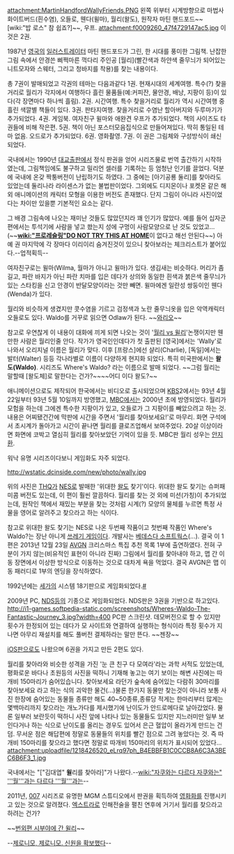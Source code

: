 attachment:MartinHandfordWallyFriends.PNG
왼쪽 위부터 시계방향으로 마법사 화이트버드(흰수염), 오들로, 웬다(윌마), 월리(왈도), 원작자 마틴 핸드포드~~[wiki:"밥 로스" 참 쉽죠?]~~, 우프.
attachment:f0009260_47f4729147ac5.jpg
이것은 2권.

1987년 [[영국]]의 [[일러스트레이터]] 마틴 핸드포드가 그린, 한 시대를 풍미한 그림책. 난잡한 그림 속에서 안경쓴 삐쩍마른 꺽다리 주인공 [월리](빨간색과 하얀색 줄무늬가 되어있는 니트모자와 스웨터, 그리고 청바지를 착용)를 찾는 내용이다. 

총 7권이 발매되었고 각권의 테마는 다음과같다
1권. 현재시대의 세계여행. 특수(?) 찾을거리로 월리가 각지에서 여행하다 흘린 물품들(예:커피잔, 물안경, 배낭, 지팡이 등)이 있다(각 장면마다 하나씩 흘림).
2권. 시간여행. 특수 찾을거리로 월리가 역시 시간여행 중 흘린 색깔별 책들이 있다.
3권. 판타지여행. 찾을거리로 수염난 할아버지와 두루마기가 추가되었다.
4권. 게임북. 여자친구 윌마와 애완견 우프가 추가되었다. 책의 사이즈도 타 권들에 비해 작은편.
5권. 책이 아닌 포스터모음집식으로 만들어져있다. 딱히 통일된 테마 없음. 오드로가 추가되었다.
6권. 영화촬영.
7권. 이 권은 그림체와 구성방식이 쇄신되었다.

국내에서는 1990년 [[대교]]출판에서 정식 판권을 얻어 시리즈물로 번역 출간하기 시작하였는데, 그림책임에도 불구하고 밀리언 셀러를 기록하는 등 엄청난 인기를 끌었다. 덕분에 국내에 온갖 짝퉁버전이 난립하기도 하였다. 그 중에는 [아기공룡 둘리]를 찾아라도 있었는데 둘리나라 라이센스가 없는 불법판이었다. 그외에도 디지몬이나 포켓몬 같은 해외 애니메이션의 캐릭터 모형을 이용한 버전도 존재했다. 단지 그림이 아니라 사진이었다는 차이만 있을뿐 기본적인 요소는 같다.

그 배경 그림속에 나오는 재미난 것들도 많았던지라 꽤 인기가 많았다. 예를 들어 십자군 편에서는 투석기에 사람을 넣고 쐈는지 성에 구멍이 사람모양으로 난 것도 있었고...(~~'''[[wiki:"프로레슬링"DO NOT TRY THIS AT HOME]]'''이 없다고 해선 안된다~~) 아예 권 마지막에 각 장마다 이리이리 숨겨진것이 있으니 찾아보라는 체크리스트가 붙어있다.--업적획득--

여자친구로는 윌마(Wilma, 월마가 아니고 윌마)가 있다. 생김새는 비슷하다. 머리가 좀 길고, 파란 바지가 아닌 파란 치마를 입은 데다가 상의와 동일한 흰색과 붉은색 줄무늬가 있는 스타킹을 신고 안경이 반달모양이라는 것만 빼면. 윌마에겐 일란성 쌍둥이인 웬다(Wenda)가 있다.

월리와 비슷하게 생겼지만 콧수염을 기르고 검정색과 노란 줄무늬옷을 입은 악역캐릭터 오들로도 있다. Waldo를 거꾸로 읽으면 Odlaw가 된다. ~~[[와리오]]~~

참고로 우연찮게 이 내용이 대화에 끼게 되면 나오는 것이 '[[훨윈드|월리 vs 윌리]]'논쟁이지만 웬만한 사람은 월리인줄 안다. 작가가 영국인인데다가 첫 출판된 [영국]에서는 'Wally'로 나와서 오리지널 이름은 월리가 맞다. 이후 [프랑스]에선 샬리(Charlie), [독일]에서는 발터(Walter) 등등 각나라별로 이름이 다양하게 현지화 되었다. 특히 미국판에서는 '''왈도(Waldo)'''. 시리즈도 Where's Waldo? 라는 이름으로 발매 되었다. ~~그럼 월리는 말할때 [왈도체]로 말한다는 건가?~~~~어디 이다 왈도?~~

애니메이션으로도 제작되어 한국에서는 비디오로 출시되었으며 [[KBS]]2에서는 93년 4월 22일부터 93년 5월 10일까지 방영했고, [[MBC]]에서는 2000년 초에 방영되었다. 월리가 모험을 하는데 그에겐 특수한 지팡이가 있고, 오들로가 그 지팡이를 빼았으려고 하는 것. 내용은 어찌됐건간에 막판에 시간을 주면서 '월리를 찾아보세요!'로 마무리. 화면 구석에서 초시계가 돌아가고 시간이 끝나면 월리를 클로즈업해서 보여주었다. 20살 이상이라면 화면에 코박고 열심히 월리를 찾아보았던 기억이 있을 듯. MBC판 월리 성우는 [[안지환]].

워낙 유명 시리즈이다보니 게임화도 자주 되었다.

http://wstatic.dcinside.com/new/photo/wally.jpg

위의 사진은 [[THQ]]가 [[NES]]로 발매한 '위대한 [[왈도]] 찾기'이다. 위대한 왈도 찾기는 슈퍼패미콤 버전도 있는데, 이 편이 훨씬 깔끔하다. 월리를 찾는 것 외에 미션(가칭)이 추가되었는데, 원작인 책에서 재밌는 부분을 찾는 것처럼 시계(?) 모양의 물체를 누르면 특정 사물을 영어로 알려주고 찾으라고 하는 식이다.

참고로 위대한 왈도 찾기는 NES로 나온 두번째 작품이고 첫번째 작품인 Where's Waldo?는 장난 아니게 [[쓰레기 게임]]이다. 개발사는 [[베데스다 소프트웍스]](...). 결국 이 1편은 2013년 12월 23일 [[AVGN]] 크리스마스 특집 추천 목록 1부에 출연하였다. 전혀 구분이 가지 않는(비유적인 표현이 아니라 진짜) 그림에서 월리를 찾아내야 하고, 맵 간 이동 장면에서 이상한 방식으로 이동하는 것으로 대차게 욕을 먹었다. 결국 AVGN은 맵 이동 패러디로 1부의 엔딩을 장식하였다.

1992년에는 [[세가]]의 시스템 18기판으로 게임화되었다.[http://www.system16.com/hardware.php?id=702 #]

2009년 PC, [[NDS]]등의 기종으로 게임화되었다. NDS판은 3권을 기반으로 하고있다.
http://i1-games.softpedia-static.com/screenshots/Wheres-Waldo-The-Fantastic-Journey_3.jpg?width=400
PC판 스크린샷. 데모버전으로 할 수 있지만 횟수가 한정되어 있는 데다가 모 사이트와 연결하여 실행하는 형식이라 특정 횟수가 지나면 아무리 재설치를 해도 풀버전 결제하라는 말만 뜬다. ~~젠장~~

[[iOS]]판으로도 나왔으며 6권을 가지고 만든 2편도 있다.

월리를 찾아라와 비슷한 성격을 가진 '눈 큰 친구 다 모여라'라는 과학 서적도 있었는데, 평화로운 바다나 초원등의
사진을 떡하니 기재해 놓고는 여기 보이는 해변 사진에는 따개비 150마리가 숨어있습니다. 찾아보세요 라던가 숲속에 숨어있는 다람쥐 30마리를 찾아보세요 라고 하는 식의 괴악한 물건(...)물론 한가지 동물만 찾는것이 아니라 보통 사진 한장에 숨어있는 동물들 종류만 해도 40~50종류,종류당 적게는 한마리부터 많게는 몇백마리까지 찾으라는 개노가다를 제시했기에 난이도가 안드로메다로 날아갔었다. 물론 일부러 보란듯이 떡하니 사진 앞에 나타나 있는 동물들도 있지만 지느러미만 일부 보인다거나 하는 식으로 난이도를 올리는 경우도 있어서 은근 혈압이 올라가게 만드는 건 덤. 무서운 점은 해답편에 정말로 동물들의 위치를 빨간 점으로 그려 놓았다는 것. 즉 따개비 150마리를 찾으라고 했다면 정말로 따개비 150마리의 위치가 표시되어 있었다...
attachment:uploadfile/1218426520_eLrq97ph_B4EBBFB1C0CCB8A6C3A3BEC6B6F3_1.jpg

국내에서는 "["김대엽" '''윌'''리를 찾아라]"가 나왔다.--[[wiki:"자쿠와는 다르다 자쿠와는" '''월'''과는 다르다 '''월'''과는]]--

2011년, [[007]] 시리즈로 유명한 MGM 스튜디오에서 판권을 획득하여 [[영화화]]를 진행시키고 있는 것으로 알려졌다. [[엑스트라]]로 인해전술을 펼친 연후에 거기서 월리를 찾으라고 하려는 건가?

~~[http://vip2ch.tistory.com/280 번외편 시부야에 간 윌리]~~

--[http://gall.dcinside.com/board/view/?id=arm&no=261872&page=6 제로니모, 제로니모. 신원을 확보했다]--

